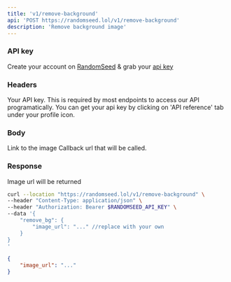 ```yaml
---
title: 'v1/remove-background'
api: 'POST https://randomseed.lol/v1/remove-background'
description: 'Remove background image'
---
```

### API key

Create your account on [RandomSeed](https://randomseed.co/signup) & grab your [api key](https://randomseed.co/api-reference/integrate)

### Headers

<ParamField header="Authorization" type="string">
  Your API key. This is required by most endpoints to access our API programatically. You can get your api key by clicking on 'API reference' tab under your profile icon.
</ParamField>

### Body

<ParamField body="image_url" type="string" required>
  Link to the image
</ParamField>

<ParamField body="webhook_url" type="string">
  Callback url that will be called.
</ParamField>

### Response

<ResponseField name="image_url" type="string">
  Image url will be returned
</ResponseField>

<RequestExample>

```bash Example Request
curl --location "https://randomseed.lol/v1/remove-background" \
--header "Content-Type: application/json" \
--header "Authorization: Bearer $RANDOMSEED_API_KEY" \
--data '{
    "remove_bg": {
        "image_url": "..." //replace with your own
    }
}
'
```
</RequestExample>

<ResponseExample>

```json Response
{
    "image_url": "..."
}
```
</ResponseExample>
